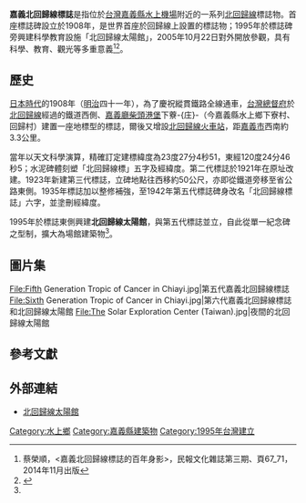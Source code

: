 {{Infobox building
|name=嘉義北回歸線太陽館
|image= File:Tropic of Cancer Monument in Chiayi Taiwan 01.jpg
|caption=北回歸線紀念碑與北回歸線太陽館
|location={{TWN}}[[嘉義縣|嘉義縣]][[水上鄉|水上鄉]]
|status=完成
|height=
|diameter=
|start_date=
|cost=
|completion_date= 1995年<ref name=chaiyinorthdate>{{cite web|author1=北回歸線太陽館|title=北回歸線歷代標展區|url=http://sec235.cyc.edu.tw/modules/tadnews/index.php?nsn=33|website=北回歸線太陽館|accessdate=2016-01-03|archive-date=2020-10-28|archive-url=https://web.archive.org/web/20201028092033/http://sec235.cyc.edu.tw/modules/tadnews/index.php?nsn=33|dead-url=no}}</ref>
|opened_date = 2005年10月22日<ref name=chaiyinorthdate/>
|engineer=
|architect=
|architecture_firm=
|building_type= 場館建築
|coordinates={{coord|23.453688|N|120.416622|E|region:GB_type:landmark|display=title,inline}}
}}

'''嘉義北回歸線標誌'''是指位於[[台灣|台灣]][[嘉義縣|嘉義縣]][[嘉義機場|水上機場]]附近的一系列[[北回歸線|北回歸線]]標誌物。首座標誌碑設立於1908年，是世界首座於回歸線上設置的標誌物；1995年於標誌碑旁興建科學教育設施「北回歸線太陽館」，2005年10月22日對外開放參觀，具有科學、教育、觀光等多重意義<ref>蔡榮順，<嘉義北回歸線標誌的百年身影>，民報文化雜誌第三期、頁67_71，2014年11月出版</ref><ref name=chiayinorth>{{cite web|author1=北回歸線太陽館|title=北回歸線太陽館歷史沿革|url=http://sec235.cyc.edu.tw/modules/tadnews/index.php?nsn=1|website=北回歸線太陽館|accessdate=2016-01-03|archive-date=2020-10-28|archive-url=https://web.archive.org/web/20201028093017/http://sec235.cyc.edu.tw/modules/tadnews/index.php?nsn=1|dead-url=no}}</ref>。

== 歷史 ==
[[台灣日治時期|日本時代]]的1908年（[[明治|明治]]四十一年），為了慶祝縱貫鐵路全線通車，[[台灣總督府|台灣總督府]]於[[北回歸線|北回歸線]]經過的鐵道西側、[[嘉義廳|嘉義廳]][[柴頭港堡|柴頭港堡]]下藔-{庄}-（今嘉義縣水上鄉下寮村、回歸村）建置一座地標型的標誌，爾後又增設[[北回歸線車站|北回歸線火車站]]，距[[嘉義市|嘉義市]]西南約3.3公里。

當年以天文科學演算，精確訂定建標緯度為23度27分4秒51，東經120度24分46秒5；水泥碑體刻塑「北回歸線標」五字及經緯度。第二代標誌於1921年在原址改建。1923年新建第三代標誌，立碑地點往西移約50公尺，亦即從鐵道旁移至省公路東側。1935年標誌加以整修補強，至1942年第五代標誌碑身改名「北回歸線標誌」六字，並塗刪經緯度。

1995年於標誌東側興建'''北回歸線太陽館'''，與第五代標誌並立，自此從單一紀念碑之型制，擴大為場館建築物<ref name=chiayinorth/>。

== 圖片集 ==
<gallery>
File:Fifth Generation Tropic of Cancer in Chiayi.jpg|第五代嘉義北回歸線標誌
File:Sixth Generation Tropic of Cancer in Chiayi.jpg|第六代嘉義北回歸線標誌和北回歸線太陽館
File:The Solar Exploration Center (Taiwan).jpg|夜間的北回歸線太陽館
</gallery>

== 參考文獻 ==
{{commons category|Monument of Tropic of Cancer, Chiayi}}
{{reflist}}

== 外部連結 ==
* [http://sec235.cyc.edu.tw/ 北回歸線太陽館]{{Wayback|url=http://sec235.cyc.edu.tw/ |date=20120101205246 }}

[[Category:水上鄉|Category:水上鄉]]
[[Category:嘉義縣建築物|Category:嘉義縣建築物]]
[[Category:1995年台灣建立|Category:1995年台灣建立]]